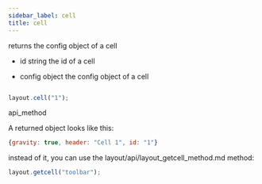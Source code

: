 ```yaml
---
sidebar_label: cell
title: cell
---
```



          


<Short>
 returns the config object of a cell



</Short>



- id	string		the id of a cell


- config		object		the config object of a cell


~~~js

layout.cell("1");


~~~
 api_method

<Descr>

A returned object looks like this:

~~~js
{gravity: true, header: "Cell 1", id: "1"}
~~~


</Descr>


 instead of it, you can use the layout/api/layout_getcell_method.md method:
~~~js
layout.getcell("toolbar");
~~~





